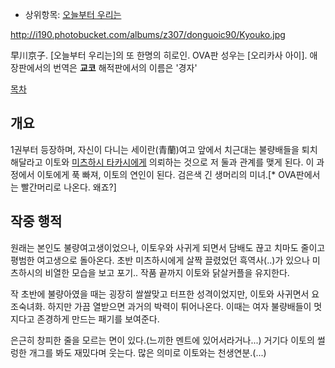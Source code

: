 * 상위항목: [[오늘부터 우리는]]

http://i190.photobucket.com/albums/z307/donguoic90/Kyouko.jpg

早川京子. [오늘부터 우리는]의 또 한명의 히로인. 
OVA판 성우는 [오리카사 아이].
애장판에서의 번역은 '''교코'''
해적판에서의 이름은 '경자'

[[목차]]

== 개요 ==
1권부터 등장하며, 자신이 다니는 세이란(青蘭)여고 앞에서 치근대는 불량배들을 퇴치해달라고 이토와 [[미츠하시 타카시]]에게 의뢰하는 것으로 저 둘과 관계를 맺게 된다. 이 과정에서 이토에게 푹 빠져, 이토의 연인이 된다. 검은색 긴 생머리의 미녀.[* OVA판에서는 빨간머리로 나온다. 왜죠?]

== 작중 행적 ==
원래는 본인도 불량여고생이었으나, 이토우와 사귀게 되면서 담배도 끊고 치마도 줄이고 평범한 여고생으로 돌아온다. 초반 미츠하시에게 살짝 끌렸었던 흑역사(..)가 있으나 미츠하시의 비열한 모습을 보고 포기.. 작품 끝까지 이토와 닭살커플을 유지한다. 

작 초반에 불량아였을 때는 굉장히 쌀쌀맞고 터프한 성격이었지만, 이토와 사귀면서 요조숙녀화. 하지만 가끔 열받으면 과거의 박력이 튀어나온다. 이때는 여자 불량배들이 멋지다고 존경하게 만드는 패기를 보여준다.

은근히 창피한 줄을 모르는 면이 있다.(느끼한 멘트에 있어서라거나...) 거기다 이토의 썰렁한 개그를 봐도 재밌다며 웃는다. 많은 의미로 이토와는 천생연분.(...)
